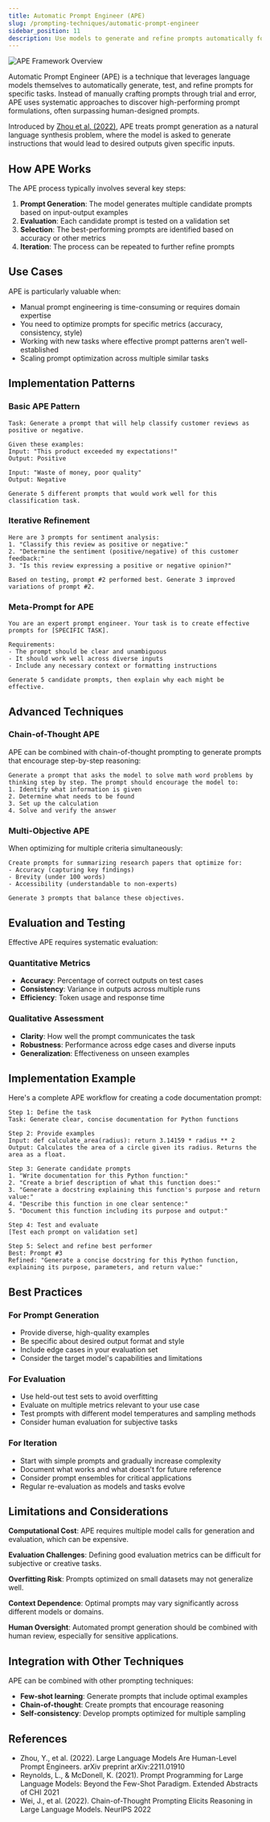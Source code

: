 ```yaml
---
title: Automatic Prompt Engineer (APE)
slug: /prompting-techniques/automatic-prompt-engineer
sidebar_position: 11
description: Use models to generate and refine prompts automatically for optimal performance.
---
```


![APE Framework Overview](/img/prompting-techniques/APE.png)

Automatic Prompt Engineer (APE) is a technique that leverages language models themselves to automatically generate, test, and refine prompts for specific tasks. Instead of manually crafting prompts through trial and error, APE uses systematic approaches to discover high-performing prompt formulations, often surpassing human-designed prompts.

Introduced by [Zhou et al. (2022)](https://arxiv.org/abs/2211.01910), APE treats prompt generation as a natural language synthesis problem, where the model is asked to generate instructions that would lead to desired outputs given specific inputs.

## How APE Works

The APE process typically involves several key steps:

1. **Prompt Generation**: The model generates multiple candidate prompts based on input-output examples
2. **Evaluation**: Each candidate prompt is tested on a validation set
3. **Selection**: The best-performing prompts are identified based on accuracy or other metrics
4. **Iteration**: The process can be repeated to further refine prompts

## Use Cases

APE is particularly valuable when:
- Manual prompt engineering is time-consuming or requires domain expertise
- You need to optimize prompts for specific metrics (accuracy, consistency, style)
- Working with new tasks where effective prompt patterns aren't well-established
- Scaling prompt optimization across multiple similar tasks

## Implementation Patterns

### Basic APE Pattern
```text
Task: Generate a prompt that will help classify customer reviews as positive or negative.

Given these examples:
Input: "This product exceeded my expectations!"
Output: Positive

Input: "Waste of money, poor quality"
Output: Negative

Generate 5 different prompts that would work well for this classification task.
```

### Iterative Refinement
```text
Here are 3 prompts for sentiment analysis:
1. "Classify this review as positive or negative:"
2. "Determine the sentiment (positive/negative) of this customer feedback:"
3. "Is this review expressing a positive or negative opinion?"

Based on testing, prompt #2 performed best. Generate 3 improved variations of prompt #2.
```

### Meta-Prompt for APE
```text
You are an expert prompt engineer. Your task is to create effective prompts for [SPECIFIC TASK].

Requirements:
- The prompt should be clear and unambiguous
- It should work well across diverse inputs
- Include any necessary context or formatting instructions

Generate 5 candidate prompts, then explain why each might be effective.
```

## Advanced Techniques

### Chain-of-Thought APE
APE can be combined with chain-of-thought prompting to generate prompts that encourage step-by-step reasoning:

```text
Generate a prompt that asks the model to solve math word problems by thinking step by step. The prompt should encourage the model to:
1. Identify what information is given
2. Determine what needs to be found
3. Set up the calculation
4. Solve and verify the answer
```

### Multi-Objective APE
When optimizing for multiple criteria simultaneously:

```text
Create prompts for summarizing research papers that optimize for:
- Accuracy (capturing key findings)
- Brevity (under 100 words)
- Accessibility (understandable to non-experts)

Generate 3 prompts that balance these objectives.
```

## Evaluation and Testing

Effective APE requires systematic evaluation:

### Quantitative Metrics
- **Accuracy**: Percentage of correct outputs on test cases
- **Consistency**: Variance in outputs across multiple runs
- **Efficiency**: Token usage and response time

### Qualitative Assessment
- **Clarity**: How well the prompt communicates the task
- **Robustness**: Performance across edge cases and diverse inputs
- **Generalization**: Effectiveness on unseen examples

## Implementation Example

Here's a complete APE workflow for creating a code documentation prompt:

```text
Step 1: Define the task
Task: Generate clear, concise documentation for Python functions

Step 2: Provide examples
Input: def calculate_area(radius): return 3.14159 * radius ** 2
Output: Calculates the area of a circle given its radius. Returns the area as a float.

Step 3: Generate candidate prompts
1. "Write documentation for this Python function:"
2. "Create a brief description of what this function does:"
3. "Generate a docstring explaining this function's purpose and return value:"
4. "Describe this function in one clear sentence:"
5. "Document this function including its purpose and output:"

Step 4: Test and evaluate
[Test each prompt on validation set]

Step 5: Select and refine best performer
Best: Prompt #3
Refined: "Generate a concise docstring for this Python function, explaining its purpose, parameters, and return value:"
```

## Best Practices

### For Prompt Generation
- Provide diverse, high-quality examples
- Be specific about desired output format and style
- Include edge cases in your evaluation set
- Consider the target model's capabilities and limitations

### For Evaluation
- Use held-out test sets to avoid overfitting
- Evaluate on multiple metrics relevant to your use case
- Test prompts with different model temperatures and sampling methods
- Consider human evaluation for subjective tasks

### For Iteration
- Start with simple prompts and gradually increase complexity
- Document what works and what doesn't for future reference
- Consider prompt ensembles for critical applications
- Regular re-evaluation as models and tasks evolve

## Limitations and Considerations

**Computational Cost**: APE requires multiple model calls for generation and evaluation, which can be expensive.

**Evaluation Challenges**: Defining good evaluation metrics can be difficult for subjective or creative tasks.

**Overfitting Risk**: Prompts optimized on small datasets may not generalize well.

**Context Dependence**: Optimal prompts may vary significantly across different models or domains.

**Human Oversight**: Automated prompt generation should be combined with human review, especially for sensitive applications.

## Integration with Other Techniques

APE can be combined with other prompting techniques:
- **Few-shot learning**: Generate prompts that include optimal examples
- **Chain-of-thought**: Create prompts that encourage reasoning
- **Self-consistency**: Develop prompts optimized for multiple sampling

## References

- Zhou, Y., et al. (2022). Large Language Models Are Human-Level Prompt Engineers. arXiv preprint arXiv:2211.01910
- Reynolds, L., & McDonell, K. (2021). Prompt Programming for Large Language Models: Beyond the Few-Shot Paradigm. Extended Abstracts of CHI 2021
- Wei, J., et al. (2022). Chain-of-Thought Prompting Elicits Reasoning in Large Language Models. NeurIPS 2022